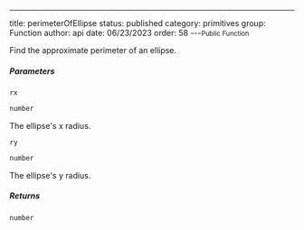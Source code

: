 ---
title: perimeterOfEllipse
status: published
category: primitives
group: Function
author: api
date: 06/23/2023
order: 58
---<Small>Public Function</Small>

Find the approximate perimeter of an ellipse.


##### Parameters


<ParametersTable>

<ParametersTableRow>
<ParametersTableName>

`rx`

</ParametersTableName>
<ParametersTableDescription>

```ts
number
```

The ellipse's x radius.




</ParametersTableDescription>
</ParametersTableRow>
<ParametersTableRow>
<ParametersTableName>

`ry`

</ParametersTableName>
<ParametersTableDescription>

```ts
number
```

The ellipse's y radius.




</ParametersTableDescription>
</ParametersTableRow>
</ParametersTable>

##### Returns


```ts
number
```

